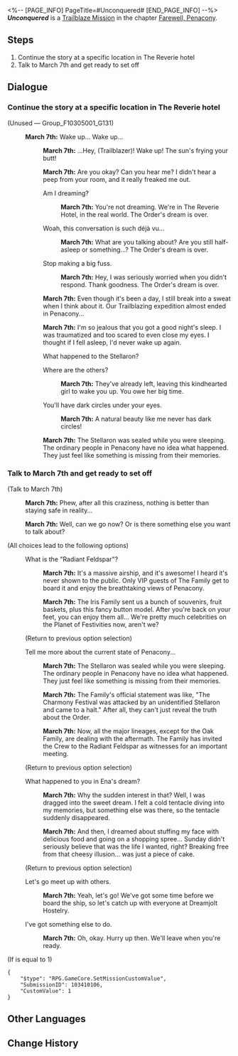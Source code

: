 <%-- [PAGE_INFO]
PageTitle=#Unconquered#
[END_PAGE_INFO] --%>
{{Stub|Dialogue.}}
{{Mission Infobox
|id            = 1034101
|title         = 
|image         = Mission Unconquered.png{{subst:void|<!--$UPLOAD:<<SpriteOutput/Chronicle/1034101.png>-<Mission Unconquered.png>-<Fate's Atlas Images>>-->}}
|type          = Trailblaze
|event_name    = 
|chapter       = Farewell, Penacony
|requirements  = [[Trailblaze Mission]] ''[[And on the Eighth Day]]'' completed
|summary       = The sweet dream of Order has shattered, and the Express Crew's trailblazing expedition at Penacony has come to a close. The Family invited the Express Crew to head to the Radiant Feldspar airship to participate in important talks. Meanwhile, in another corner of Dreamscape, two Stellaron Hunters are also going over their "performance" this time.
|characters    = March 7th; Trailblazer
|startLocation = [[Penacony]] - [[The Reverie (Reality)]]
|world         = Penacony
|area          = The Reverie (Reality)
|prev          = And on the Eighth Day
|next          = All About Eve
|rewards       = Trailblaze EXP*200; Stellar Jade*30; Traveler's Guide*4; Clock Credits*100; Credit*20,000
}}
'''''Unconquered''''' is a [[Trailblaze Mission]] in the chapter [[Farewell, Penacony]].

==Steps==
# Continue the story at a specific location in The Reverie hotel
# Talk to March 7th and get ready to set off

<!--
==Gameplay Notes==

--><!--
==Trial Character==

-->
==Dialogue==
{{Stub Dialogue}}
===Continue the story at a specific location in The Reverie hotel{{subst:void|<!--103410104-->}}===
{{Mission Description|type=trailblaze|location=The Reverie (Reality)|You wake up in the dreampool and find yourself back in the real Reverie Hotel. According to March 7th, you really have woken up this time from Ena's Dream &mdash; the Stellaron was sealed while you were out, and all the major lineages, except for the Oak Family, are dealing with the aftermath. She also said that The Family has invited the Crew to The Family's Radiant Feldspar as witnesses for an important meeting.<br />High-end cruise ships, luxury banquets... Now THIS is what a celebration banquet ought to look like. What else are you waiting for? Get ready to set off.}}
{{Dialogue Start}}

;(Unused &mdash; Group_F10305001_G131)
:{{A|VO chapter3 26 mar7th 101.ogg}} '''March 7th:''' Wake up... Wake up...
::{{A|VO chapter3 26 mar7th 102 m.ogg}} {{A|VO chapter3 26 mar7th 102 f.ogg}} '''March 7th:''' ...Hey, (Trailblazer)! Wake up! The sun's frying your butt!
::{{A|VO chapter3 26 mar7th 103.ogg}} '''March 7th:''' Are you okay? Can you hear me? I didn't hear a peep from your room, and it really freaked me out.
::{{DIcon|Arrow}} Am I dreaming?
:::{{A|VO chapter3 26 mar7th 104.ogg}} '''March 7th:''' You're not dreaming. We're in The Reverie Hotel, in the real world. The Order's dream is over.
::{{DIcon|Arrow}} Woah, this conversation is such déjà vu...
:::{{A|VO chapter3 26 mar7th 105.ogg}} '''March 7th:''' What are you talking about? Are you still half-asleep or something...? The Order's dream is over.
::{{DIcon|Arrow}} Stop making a big fuss.
:::{{A|VO chapter3 26 mar7th 106.ogg}} '''March 7th:''' Hey, I was seriously worried when you didn't respond. Thank goodness. The Order's dream is over.
::{{A|VO chapter3 26 mar7th 107.ogg}} '''March 7th:''' Even though it's been a day, I still break into a sweat when I think about it. Our Trailblazing expedition almost ended in Penacony...
::{{A|VO chapter3 26 mar7th 108.ogg}} '''March 7th:''' I'm so jealous that you got a good night's sleep. I was traumatized and too scared to even close my eyes. I thought if I fell asleep, I'd never wake up again.
::{{DIcon|Arrow}} What happened to the Stellaron?
::{{DIcon|Arrow}} Where are the others?
:::{{A|VO chapter3 26 mar7th 109.ogg}} '''March 7th:''' They've already left, leaving this kindhearted girl to wake you up. You owe her big time.
::{{DIcon|Arrow}} You'll have dark circles under your eyes.
:::{{A|VO chapter3 26 mar7th 110.ogg}} '''March 7th:''' A natural beauty like me never has dark circles!
::{{A|VO chapter3 26 mar7th 111.ogg}} '''March 7th:''' The Stellaron was sealed while you were sleeping. The ordinary people in Penacony have no idea what happened. They just feel like something is missing from their memories.
::{{tx}}
{{Dialogue End}}

===Talk to March 7th and get ready to set off{{subst:void|<!--103410101-->}}===
{{Dialogue Start}}

;(Talk to March 7th)
:{{A|VO chapter3 26 mar7th 115.ogg}} '''March 7th:''' Phew, after all this craziness, nothing is better than staying safe in reality...
:{{A|VO chapter3 26 mar7th 125.ogg}} '''March 7th:''' Well, can we go now? Or is there something else you want to talk about?
;(All choices lead to the following options)
:{{DIcon|Talk}} What is the "Radiant Feldspar"?
::{{A|VO chapter3 26 mar7th 116.ogg}} '''March 7th:''' It's a massive airship, and it's awesome! I heard it's never shown to the public. Only VIP guests of The Family get to board it and enjoy the breathtaking views of Penacony.
::{{A|VO chapter3 26 mar7th 117.ogg}} '''March 7th:''' The Iris Family sent us a bunch of souvenirs, fruit baskets, plus this fancy button model. After you're back on your feet, you can enjoy them all... We're pretty much celebrities on the Planet of Festivities now, aren't we?
:;(Return to previous option selection)
:{{DIcon|Talk}} Tell me more about the current state of Penacony...
::{{A|VO chapter3 26 mar7th 118.ogg}} '''March 7th:''' The Stellaron was sealed while you were sleeping. The ordinary people in Penacony have no idea what happened. They just feel like something is missing from their memories.
::{{A|VO chapter3 26 mar7th 119.ogg}} '''March 7th:''' The Family's official statement was like, "The Charmony Festival was attacked by an unidentified Stellaron and came to a halt." After all, they can't just reveal the truth about the Order.
::{{A|VO chapter3 26 mar7th 120.ogg}} '''March 7th:''' Now, all the major lineages, except for the Oak Family, are dealing with the aftermath. The Family has invited the Crew to the Radiant Feldspar as witnesses for an important meeting.
:;(Return to previous option selection)
:{{DIcon|Talk}} What happened to you in Ena's dream?
::{{A|VO chapter3 26 mar7th 121.ogg}} '''March 7th:''' Why the sudden interest in that? Well, I was dragged into the sweet dream. I felt a cold tentacle diving into my memories, but something else was there, so the tentacle suddenly disappeared.
::{{A|VO chapter3 26 mar7th 122.ogg}} '''March 7th:''' And then, I dreamed about stuffing my face with delicious food and going on a shopping spree... Sunday didn't seriously believe that was the life I wanted, right? Breaking free from that cheesy illusion... was just a piece of cake.
:;(Return to previous option selection)
:{{DIcon|Arrow}} Let's go meet up with others.
::{{A|VO chapter3 26 mar7th 123.ogg}} '''March 7th:''' Yeah, let's go! We've got some time before we board the ship, so let's catch up with everyone at Dreamjolt Hostelry.
:{{DIcon|Exit}} I've got something else to do.
::{{A|VO chapter3 26 mar7th 124.ogg}} '''March 7th:''' Oh, okay. Hurry up then. We'll leave when you're ready.
:{{tx}}
;(If {{F|MissionCV-1032701-undefined}} is equal to 1)
<pre>{
	"$type": "RPG.GameCore.SetMissionCustomValue",
	"SubmissionID": 103410106,
	"CustomValue": 1
}</pre>
{{Dialogue End}}

==Other Languages==
{{Other Languages
|en   = Unconquered
|zhs  = 没有被征服的
|zht  = 沒有被征服的
|ja   = 征服されざる者
|ko   = 정복되지 않는 자들
|es   = Indómito
|fr   = Terrain non conquis
|ru   = Непобеждённые
|th   = ไร้ผู้ถือครอง
|vi   = Không Bị Chinh Phục
|de   = Unbezwungen
|id   = Tak Terkalahkan
|pt   = Invicto
}}

==Change History==
{{Change History|2.3}}
